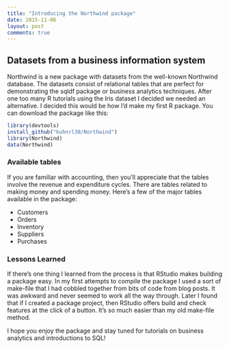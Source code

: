 ```yaml
---
title: "Introducing the Northwind package"
date: 2015-11-06
layout: post
comments: true
---
```


## Datasets from a business information system

Northwind is a new package with datasets from the well-known Northwind database. The datasets consist of relational tables that are perfect for demonstrating the sqldf package or business analytics techniques. After one too many R tutorials using the Iris dataset I decided we needed an alternative. I decided this would be how I'd make my first R package. You can download the package like this:

```r
library(devtools)
install_github("kuhnrl30/Northwind")
library(Northwind)   
data(Northwind)  
```

### Available tables
If you are familiar with accounting, then you'll appreciate that the tables involve the revenue and expenditure cycles. There are tables related to making money and spending money.  Here's a few of the major tables available in the package:

- Customers
- Orders
- Inventory
- Suppliers
- Purchases

### Lessons Learned 
If there's one thing I learned from the process is that RStudio makes building a package easy.  In my first attempts to compile the package I used a sort of make-file that I had cobbled together from bits of code from blog posts. It was awkward and never seemed to work all the way through. Later I found that if I created a package project, then RStudio offers build and check features at the click of a button. It's so much easier than my old make-file method.

I hope you enjoy the package and stay tuned for tutorials on business analytics and introductions to SQL!